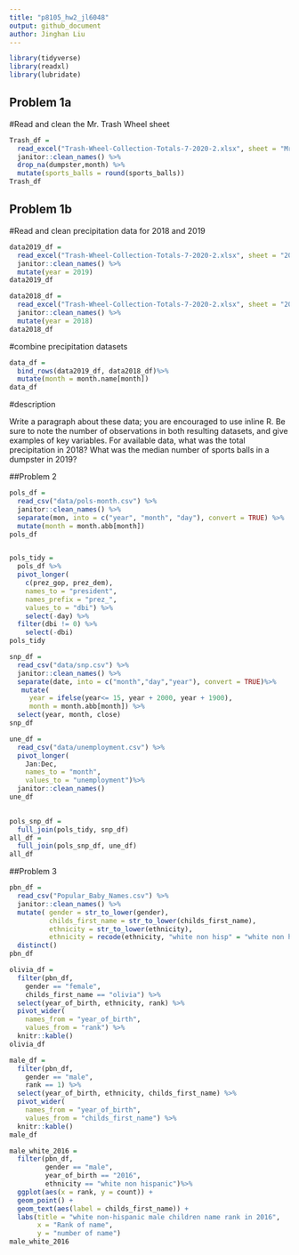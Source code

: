 ```yaml
---
title: "p8105_hw2_jl6048"
output: github_document
author: Jinghan Liu
---
```


```r
library(tidyverse)
library(readxl)
library(lubridate)
```

## Problem 1a

#Read and clean the Mr. Trash Wheel sheet
```r
Trash_df = 
  read_excel("Trash-Wheel-Collection-Totals-7-2020-2.xlsx", sheet = "Mr. Trash Wheel" ,range ="A2:N535") %>%
  janitor::clean_names() %>%
  drop_na(dumpster,month) %>%
  mutate(sports_balls = round(sports_balls)) 
Trash_df
```


## Problem 1b

#Read and clean precipitation data for 2018 and 2019
```r
data2019_df = 
  read_excel("Trash-Wheel-Collection-Totals-7-2020-2.xlsx", sheet = "2019 Precipitation" ,range ="A2:B14") %>%
  janitor::clean_names() %>%
  mutate(year = 2019)
data2019_df

data2018_df = 
  read_excel("Trash-Wheel-Collection-Totals-7-2020-2.xlsx", sheet = "2018 Precipitation" ,range ="A2:B14") %>%
  janitor::clean_names() %>%
  mutate(year = 2018) 
data2018_df
```

#combine precipitation datasets
```r
data_df =
  bind_rows(data2019_df, data2018_df)%>%
  mutate(month = month.name[month])
data_df
```

#description


Write a paragraph about these data; you are encouraged to use inline R. Be sure to note the number of observations in both resulting datasets, and give examples of key variables. For available data, what was the total precipitation in 2018? What was the median number of sports balls in a dumpster in 2019?



##Problem 2
```r
pols_df = 
  read_csv("data/pols-month.csv") %>%
  janitor::clean_names() %>%
  separate(mon, into = c("year", "month", "day"), convert = TRUE) %>%
  mutate(month = month.abb[month])
pols_df


pols_tidy =
  pols_df %>%
  pivot_longer(
    c(prez_gop, prez_dem),
    names_to = "president",
    names_prefix = "prez_",
    values_to = "dbi") %>%
    select(-day) %>%
  filter(dbi != 0) %>%
    select(-dbi)
pols_tidy

```

```r
snp_df = 
  read_csv("data/snp.csv") %>%
  janitor::clean_names() %>%
  separate(date, into = c("month","day","year"), convert = TRUE)%>%
   mutate(
     year = ifelse(year<= 15, year + 2000, year + 1900),
     month = month.abb[month]) %>%
  select(year, month, close)
snp_df
```

```r
une_df = 
  read_csv("data/unemployment.csv") %>%
  pivot_longer(
    Jan:Dec,
    names_to = "month",
    values_to = "unemployment")%>%
  janitor::clean_names() 
une_df
 
```

```r
pols_snp_df =
  full_join(pols_tidy, snp_df)
all_df =
  full_join(pols_snp_df, une_df)
all_df
```


##Problem 3
```r
pbn_df = 
  read_csv("Popular_Baby_Names.csv") %>%
  janitor::clean_names() %>%
  mutate( gender = str_to_lower(gender), 
          childs_first_name = str_to_lower(childs_first_name),
          ethnicity = str_to_lower(ethnicity),  
          ethnicity = recode(ethnicity, "white non hisp" = "white non hispanic", "asian and paci" = "asian and pacific islander", "black non hisp" = "black non hispanic"))%>%
  distinct()
pbn_df
```


```r
olivia_df = 
  filter(pbn_df,
    gender == "female",
    childs_first_name == "olivia") %>%
  select(year_of_birth, ethnicity, rank) %>%
  pivot_wider(
    names_from = "year_of_birth",
    values_from = "rank") %>%
  knitr::kable()
olivia_df
```

```r
male_df = 
  filter(pbn_df,
    gender == "male",
    rank == 1) %>%
  select(year_of_birth, ethnicity, childs_first_name) %>%
  pivot_wider(
    names_from = "year_of_birth",
    values_from = "childs_first_name") %>%
  knitr::kable()
male_df
```

```r
male_white_2016 =
  filter(pbn_df,
         gender == "male",
         year_of_birth == "2016",
         ethnicity == "white non hispanic")%>%
  ggplot(aes(x = rank, y = count)) +
  geom_point() + 
  geom_text(aes(label = childs_first_name)) +
  labs(title = "white non-hispanic male children name rank in 2016",
       x = "Rank of name",
       y = "number of name")
male_white_2016
```

